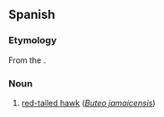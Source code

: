 ==Spanish==

===Etymology===
From the {{der|es|tnq|warawao}}.

===Noun===
{{es-noun|m}}

# {{lb|es|Cuba|Dominican Republic|Puerto Rico}} [[w:red-tailed hawk|red-tailed hawk]] (''[[Buteo jamaicensis]]'')

{{C|es|Birds}}
